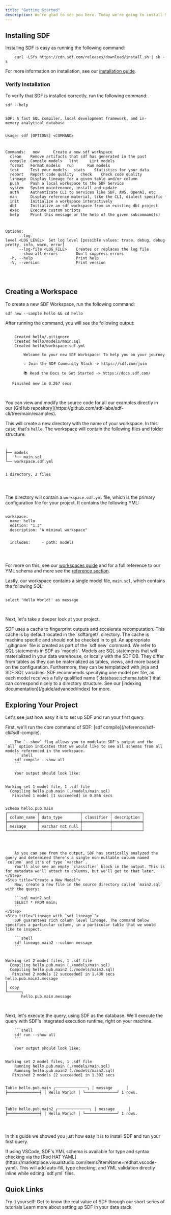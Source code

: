 ```yaml
---
title: "Getting Started"
description: We're glad to see you here. Today we're going to install SDF and create a hello world project. Let's get started.
---
```


## Installing SDF

Installing SDF is easy as running the following command:
```shell 
    curl -LSfs https://cdn.sdf.com/releases/download/install.sh | sh -s
``` 

For more information on installation, see our [installation guide](/introduction/install).

### Verify Installation

To verify that SDF is installed correctly, run the following command:

```shell
sdf --help
```

<div className="bg-[#0F1117] dark:bg-codeblock rounded-xl dark:ring-1 dark:ring-gray-800/50 relative">
<pre style={{ fontFamily: 'monospace', backgroundColor: 'transparent' }} className='language-shell'>
<code className='language-shell'>
SDF:&nbsp;A&nbsp;fast&nbsp;SQL&nbsp;compiler,&nbsp;local&nbsp;development&nbsp;framework,&nbsp;and&nbsp;in&#45;memory&nbsp;analytical&nbsp;database

Usage:&nbsp;sdf&nbsp;[OPTIONS]&nbsp;&lt;COMMAND&gt;

Commands:
&nbsp;&nbsp;new&nbsp;&nbsp;&nbsp;&nbsp;&nbsp;&nbsp;Create&nbsp;a&nbsp;new&nbsp;sdf&nbsp;workspace
&nbsp;&nbsp;clean&nbsp;&nbsp;&nbsp;&nbsp;Remove&nbsp;artifacts&nbsp;that&nbsp;sdf&nbsp;has&nbsp;generated&nbsp;in&nbsp;the&nbsp;past
&nbsp;&nbsp;compile&nbsp;&nbsp;Compile&nbsp;models
&nbsp;&nbsp;lint&nbsp;&nbsp;&nbsp;&nbsp;&nbsp;Lint&nbsp;models
&nbsp;&nbsp;format&nbsp;&nbsp;&nbsp;Format&nbsp;models
&nbsp;&nbsp;run&nbsp;&nbsp;&nbsp;&nbsp;&nbsp;&nbsp;Run&nbsp;models
&nbsp;&nbsp;test&nbsp;&nbsp;&nbsp;&nbsp;&nbsp;Test&nbsp;your&nbsp;models
&nbsp;&nbsp;stats&nbsp;&nbsp;&nbsp;&nbsp;Statistics&nbsp;for&nbsp;your&nbsp;data
&nbsp;&nbsp;report&nbsp;&nbsp;&nbsp;Report&nbsp;code&nbsp;quality
&nbsp;&nbsp;check&nbsp;&nbsp;&nbsp;&nbsp;Check&nbsp;code&nbsp;quality
&nbsp;&nbsp;lineage&nbsp;&nbsp;Display&nbsp;lineage&nbsp;for&nbsp;a&nbsp;given&nbsp;table&nbsp;and/or&nbsp;column
&nbsp;&nbsp;push&nbsp;&nbsp;&nbsp;&nbsp;&nbsp;Push&nbsp;a&nbsp;local&nbsp;workspace&nbsp;to&nbsp;the&nbsp;SDF&nbsp;Service
&nbsp;&nbsp;system&nbsp;&nbsp;&nbsp;System&nbsp;maintenance,&nbsp;install&nbsp;and&nbsp;update
&nbsp;&nbsp;auth&nbsp;&nbsp;&nbsp;&nbsp;&nbsp;Authenticate&nbsp;CLI&nbsp;to&nbsp;services&nbsp;like&nbsp;SDF,&nbsp;AWS,&nbsp;OpenAI,&nbsp;etc
&nbsp;&nbsp;man&nbsp;&nbsp;&nbsp;&nbsp;&nbsp;&nbsp;Display&nbsp;reference&nbsp;material,&nbsp;like&nbsp;the&nbsp;CLI,&nbsp;dialect&nbsp;specific&nbsp;functions,&nbsp;schemas&nbsp;for&nbsp;authoring&nbsp;and&nbsp;interchange
&nbsp;&nbsp;init&nbsp;&nbsp;&nbsp;&nbsp;&nbsp;Initialize&nbsp;a&nbsp;workspace&nbsp;interactively
&nbsp;&nbsp;dbt&nbsp;&nbsp;&nbsp;&nbsp;&nbsp;&nbsp;Initialize&nbsp;an&nbsp;sdf&nbsp;workspace&nbsp;from&nbsp;an&nbsp;existing&nbsp;dbt&nbsp;project
&nbsp;&nbsp;exec&nbsp;&nbsp;&nbsp;&nbsp;&nbsp;Execute&nbsp;custom&nbsp;scripts
&nbsp;&nbsp;help&nbsp;&nbsp;&nbsp;&nbsp;&nbsp;Print&nbsp;this&nbsp;message&nbsp;or&nbsp;the&nbsp;help&nbsp;of&nbsp;the&nbsp;given&nbsp;subcommand(s)

Options:
&nbsp;&nbsp;&nbsp;&nbsp;&nbsp;&nbsp;&#45;&#45;log&#45;level&nbsp;&lt;LOG_LEVEL&gt;&nbsp;&nbsp;Set&nbsp;log&nbsp;level&nbsp;[possible&nbsp;values:&nbsp;trace,&nbsp;debug,&nbsp;debug&#45;pretty,&nbsp;info,&nbsp;warn,&nbsp;error]
&nbsp;&nbsp;&nbsp;&nbsp;&nbsp;&nbsp;&#45;&#45;log&#45;file&nbsp;&lt;LOG_FILE&gt;&nbsp;&nbsp;&nbsp;&nbsp;Creates&nbsp;or&nbsp;replaces&nbsp;the&nbsp;log&nbsp;file
&nbsp;&nbsp;&nbsp;&nbsp;&nbsp;&nbsp;&#45;&#45;show&#45;all&#45;errors&nbsp;&nbsp;&nbsp;&nbsp;&nbsp;&nbsp;&nbsp;&nbsp;Don&#39;t&nbsp;suppress&nbsp;errors
&nbsp;&nbsp;&#45;h,&nbsp;&#45;&#45;help&nbsp;&nbsp;&nbsp;&nbsp;&nbsp;&nbsp;&nbsp;&nbsp;&nbsp;&nbsp;&nbsp;&nbsp;&nbsp;&nbsp;&nbsp;&nbsp;&nbsp;&nbsp;&nbsp;Print&nbsp;help
&nbsp;&nbsp;&#45;V,&nbsp;&#45;&#45;version&nbsp;&nbsp;&nbsp;&nbsp;&nbsp;&nbsp;&nbsp;&nbsp;&nbsp;&nbsp;&nbsp;&nbsp;&nbsp;&nbsp;&nbsp;&nbsp;Print&nbsp;version

</code>
</pre>
</div>

## Creating a Workspace

To create a new SDF Workspace, run the following command:

```shell
sdf new --sample hello && cd hello
```
After running the command, you will see the following output: 
 
<div className="bg-[#0F1117] dark:bg-codeblock rounded-xl dark:ring-1 dark:ring-gray-800/50 relative">
<pre style={{ fontFamily: 'monospace', backgroundColor: 'transparent' }} className='language-shell'>
<code className='language-shell'>
&nbsp;&nbsp;&nbsp;&nbsp;Created&nbsp;hello/.gitignore
&nbsp;&nbsp;&nbsp;&nbsp;Created&nbsp;hello/models/main.sql
&nbsp;&nbsp;&nbsp;&nbsp;Created&nbsp;hello/workspace.sdf.yml
&nbsp;
&nbsp;&nbsp;&nbsp;&nbsp;&nbsp;&nbsp;&nbsp;&nbsp;Welcome&nbsp;to&nbsp;your&nbsp;new&nbsp;SDF&nbsp;Workspace!&nbsp;To&nbsp;help&nbsp;you&nbsp;on&nbsp;your&nbsp;journey:
&nbsp;&nbsp;&nbsp;&nbsp;&nbsp;&nbsp;&nbsp;&nbsp;
&nbsp;&nbsp;&nbsp;&nbsp;&nbsp;&nbsp;&nbsp;&nbsp;💡&nbsp;Join&nbsp;the&nbsp;SDF&nbsp;Community&nbsp;Slack&nbsp;&#45;&gt;&nbsp;https://sdf.com/join&nbsp;
&nbsp;&nbsp;&nbsp;&nbsp;&nbsp;&nbsp;&nbsp;&nbsp;
&nbsp;&nbsp;&nbsp;&nbsp;&nbsp;&nbsp;&nbsp;&nbsp;📚&nbsp;Read&nbsp;the&nbsp;Docs&nbsp;to&nbsp;Get&nbsp;Started&nbsp;&#45;&gt;&nbsp;https://docs.sdf.com/
&nbsp;&nbsp;&nbsp;&nbsp;&nbsp;&nbsp;&nbsp;&nbsp;
&nbsp;&nbsp;&nbsp;Finished&nbsp;new&nbsp;in&nbsp;0.267&nbsp;secs

</code>
</pre>
</div>

<Tip>
    You can view and modify the source code for all our examples directly in our [GitHub repository](https://github.com/sdf-labs/sdf-cli/tree/main/examples).
</Tip>

This will create a new directory with the name of your workspace. In this case, that's `hello`. The workspace will contain the following files and folder structure:

<div className="bg-[#0F1117] dark:bg-codeblock rounded-xl dark:ring-1 dark:ring-gray-800/50 relative">
<pre style={{ fontFamily: 'monospace', backgroundColor: 'transparent' }} className='language-shell'>
<code className='language-shell'>
.
├──&nbsp;models
│  &nbsp;└──&nbsp;main.sql
└──&nbsp;workspace.sdf.yml

1&nbsp;directory,&nbsp;2&nbsp;files

</code>
</pre>
</div>

The directory will contain a `workspace.sdf.yml` file, which is the primary configuration file for your project. It contains the following YML:

<div className="bg-[#0F1117] dark:bg-codeblock rounded-xl dark:ring-1 dark:ring-gray-800/50 relative">
<pre style={{ fontFamily: 'monospace', backgroundColor: 'transparent' }} className='language-yml'>
<code className='language-yml'>
workspace:
&nbsp;&nbsp;name:&nbsp;hello
&nbsp;&nbsp;edition:&nbsp;&quot;1.3&quot;
&nbsp;&nbsp;description:&nbsp;&quot;A&nbsp;minimal&nbsp;workspace&quot;

&nbsp;&nbsp;includes:
&nbsp;&nbsp;&nbsp;&nbsp;&#45;&nbsp;path:&nbsp;models

</code>
</pre>
</div>

For more on this, see our [workspaces guide](/guide/setup/workspaces) and for a full reference to our YML schema and more see the [reference section](/reference/sdf-yml).

Lastly, our workspace contains a single model file, `main.sql`, which contains the following SQL:

<div className="bg-[#0F1117] dark:bg-codeblock rounded-xl dark:ring-1 dark:ring-gray-800/50 relative">
<pre style={{ fontFamily: 'monospace', backgroundColor: 'transparent' }} className='language-sql'>
<code className='language-sql'>
select&nbsp;&#39;Hello&nbsp;World!&#39;&nbsp;as&nbsp;message

</code>
</pre>
</div>

Next, let's take a deeper look at your project.

<Note>
SDF uses a cache to fingerprint outputs and accelerate recomputation. This cache is by default located in the `sdftarget/` directory.
The cache is machine specific and should not be checked in to git. An appropriate `.gitignore` file is created as part of the `sdf new` command.
</Note>

<Info>
    We refer to SQL statements in SDF as `models`. Models are SQL statements that will materialized in your data warehouse, or locally with the SDF DB. They differ from tables
    as they can be materialized as tables, views, and more based on the configuration. Furthermore, they can be templatized with jinja and SDF SQL variables. SDF recommends specifying one model per file, as each model receives a fully qualified name (`database.schema.table`) that can correspond nicely to a directory structure.
    See our [indexing documentation](/guide/advanced/index) for more.
</Info>

## Exploring Your Project

Let's see just how easy it is to set up SDF and run your first query.

<Steps>
    <Step title="Static Analysis with `sdf compile`">        
        First, we'll run the core command of SDF: [sdf compile](/reference/sdf-cli#sdf-compile). 
        
        The `--show` flag allows you to modulate SDF's output and the `all` option indicates that we would like to see all schemas from all models referenced in the workspace.
        ```shell
        sdf compile --show all
        ```
         
        Your output should look like:
<div className="bg-[#0F1117] dark:bg-codeblock rounded-xl dark:ring-1 dark:ring-gray-800/50 relative">
<pre style={{ fontFamily: 'monospace', backgroundColor: 'transparent' }} className='language-shell'>
<code className='language-shell'>
Working&nbsp;set&nbsp;1&nbsp;model&nbsp;file,&nbsp;1&nbsp;.sdf&nbsp;file
&nbsp;&nbsp;Compiling&nbsp;hello.pub.main&nbsp;(./models/main.sql)
&nbsp;&nbsp;&nbsp;Finished&nbsp;1&nbsp;model&nbsp;[1&nbsp;succeeded]&nbsp;in&nbsp;0.866&nbsp;secs

Schema&nbsp;hello.pub.main
┌─────────────┬──────────────────┬────────────┬─────────────┐
│&nbsp;column_name&nbsp;┆&nbsp;data_type&nbsp;&nbsp;&nbsp;&nbsp;&nbsp;&nbsp;&nbsp;&nbsp;┆&nbsp;classifier&nbsp;┆&nbsp;description&nbsp;│
╞═════════════╪══════════════════╪════════════╪═════════════╡
│&nbsp;message&nbsp;&nbsp;&nbsp;&nbsp;&nbsp;┆&nbsp;varchar&nbsp;not&nbsp;null&nbsp;┆&nbsp;&nbsp;&nbsp;&nbsp;&nbsp;&nbsp;&nbsp;&nbsp;&nbsp;&nbsp;&nbsp;&nbsp;┆&nbsp;&nbsp;&nbsp;&nbsp;&nbsp;&nbsp;&nbsp;&nbsp;&nbsp;&nbsp;&nbsp;&nbsp;&nbsp;│
└─────────────┴──────────────────┴────────────┴─────────────┘

</code>
</pre>
</div>

        As you can see from the output, SDF has statically analyzed the query and determined there's a single non-nullable column named `column` and it's of type `varchar`. 
        You'll also see an empty `classifier` block in the output. This is for metadata we'll attach to columns, but we'll get to that later.
    </Step>
    <Step title="Create a New Model">
        Now, create a new file in the source directory called `main2.sql` with the query:

        ```sql main2.sql
        SELECT * FROM main;
        ```
    </Step>
    <Step title="Lineage with `sdf lineage`">
        SDF guarantees rich column level lineage. The command below specifies a particular column, in a particular table that we would like to inspect.
        
        ```shell
        sdf lineage main2 --column message
        ```


<div className="bg-[#0F1117] dark:bg-codeblock rounded-xl dark:ring-1 dark:ring-gray-800/50 relative">
<pre style={{ fontFamily: 'monospace', backgroundColor: 'transparent' }} className='language-shell'>
<code className='language-shell'>
Working&nbsp;set&nbsp;2&nbsp;model&nbsp;files,&nbsp;1&nbsp;.sdf&nbsp;file
&nbsp;&nbsp;Compiling&nbsp;hello.pub.main&nbsp;(./models/main.sql)
&nbsp;&nbsp;Compiling&nbsp;hello.pub.main2&nbsp;(./models/main2.sql)
&nbsp;&nbsp;&nbsp;Finished&nbsp;2&nbsp;models&nbsp;[2&nbsp;succeeded]&nbsp;in&nbsp;1.430&nbsp;secs
hello.pub.main2.message
│
│&nbsp;copy
└──────┐
&nbsp;&nbsp;&nbsp;&nbsp;&nbsp;&nbsp;&nbsp;hello.pub.main.message

</code>
</pre>
</div>
    </Step>
    <Step title="Execution with `sdf run`">
        Next, let's execute the query, using SDF as the database. We'll execute the query with SDF's integrated execution runtime, right on your machine.
        
        ```shell
        sdf run --show all
        ```

        Your output should look like:
<div className="bg-[#0F1117] dark:bg-codeblock rounded-xl dark:ring-1 dark:ring-gray-800/50 relative">
<pre style={{ fontFamily: 'monospace', backgroundColor: 'transparent' }} className='language-shell'>
<code className='language-shell'>
Working&nbsp;set&nbsp;2&nbsp;model&nbsp;files,&nbsp;1&nbsp;.sdf&nbsp;file
&nbsp;&nbsp;&nbsp;&nbsp;Running&nbsp;hello.pub.main&nbsp;(./models/main.sql)
&nbsp;&nbsp;&nbsp;&nbsp;Running&nbsp;hello.pub.main2&nbsp;(./models/main2.sql)
&nbsp;&nbsp;&nbsp;Finished&nbsp;2&nbsp;models&nbsp;[2&nbsp;succeeded]&nbsp;in&nbsp;1.392&nbsp;secs

Table&nbsp;hello.pub.main
┌──────────────┐
│&nbsp;message&nbsp;&nbsp;&nbsp;&nbsp;&nbsp;&nbsp;│
╞══════════════╡
│&nbsp;Hello&nbsp;World!&nbsp;│
└──────────────┘
1&nbsp;rows.

Table&nbsp;hello.pub.main2
┌──────────────┐
│&nbsp;message&nbsp;&nbsp;&nbsp;&nbsp;&nbsp;&nbsp;│
╞══════════════╡
│&nbsp;Hello&nbsp;World!&nbsp;│
└──────────────┘
1&nbsp;rows.

</code>
</pre>
</div>
    </Step>
</Steps>

In this guide we showed you just how easy it is to install SDF and run your first query.

<Tip>
    If using VSCode, SDF's YML schema is available for type and syntax checking via the [Red HAT YAML](https://marketplace.visualstudio.com/items?itemName=redhat.vscode-yaml). This will
    add auto-fill, type checking, and YML validation directly inline while editing `sdf.yml` files.
</Tip>



## Quick Links
<CardGroup cols={2}>
  <Card title="Tutorials" href="/tutorials/tutorials-intro">
    Try it yourself! Get to know the real value of SDF through our short series of tutorials
  </Card>
    <Card title="Setup SDF" href="/guide/setup/io">
    Learn more about setting up SDF in your data stack
  </Card>
</CardGroup> 

